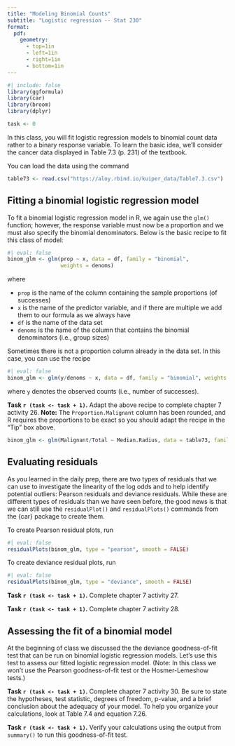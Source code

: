 ```yaml
---
title: "Modeling Binomial Counts"
subtitle: "Logistic regression -- Stat 230"
format:
  pdf:
    geometry:
      - top=1in
      - left=1in
      - right=1in
      - bottom=1in
---
```


```r
#| include: false
library(ggformula)
library(car)
library(broom)
library(dplyr)

task <- 0
```

In this class, you will fit logistic regression models to binomial count data rather to a binary response variable. To learn the basic idea, we'll consider the cancer data displayed in Table 7.3 (p. 231) of the textbook.

You can load the data using the command

```r
table73 <- read.csv("https://aloy.rbind.io/kuiper_data/Table7.3.csv")
```

## Fitting a binomial logistic regression model

To fit a binomial logistic regression model in R, we again use the `glm()` function; however, the response variable must now be a proportion and we must also specify the binomial denominators. Below is the basic recipe to fit this class of model:

```r
#| eval: false
binom_glm <- glm(prop ~ x, data = df, family = "binomial", 
                 weights = denoms)
```

where

-   `prop` is the name of the column containing the sample proportions (of successes)
-   `x` is the name of the predictor variable, and if there are multiple we add them to our formula as we always have
-   `df` is the name of the data set
-   `denoms` is the name of the column that contains the binomial denominators (i.e., group sizes)

::: callout-tip
Sometimes there is not a proportion column already in the data set. In this case, you can use the recipe

```r
#| eval: false
binom_glm <- glm(y/denoms ~ x, data = df, family = "binomial", weights = denoms)
```

where `y` denotes the observed counts (i.e., number of successes).
:::

**Task `r (task <- task + 1)`.** Adapt the above recipe to complete chapter 7 activity 26. **Note:** The `Proportion.Malignant` column has been rounded, and R requires the proportions to be exact so you should adapt the recipe in the "Tip" box above.

```r
binom_glm <- glm(Malignant/Total ~ Median.Radius, data = table73, family = "binomial", weights = Total)
```

## Evaluating residuals

As you learned in the daily prep, there are two types of residuals that we can use to investigate the linearity of the log odds and to help identify potential outliers: Pearson residuals and deviance residuals. While these are different types of residuals than we have seen before, the good news is that we can still use the `residualPlot()` and `residualPlots()` commands from the {car} package to create them.

To create Pearson residual plots, run

```r
#| eval: false
residualPlots(binom_glm, type = "pearson", smooth = FALSE)
```

To create deviance residual plots, run

```r
#| eval: false
residualPlots(binom_glm, type = "deviance", smooth = FALSE)
```

**Task `r (task <- task + 1)`.** Complete chapter 7 activity 27.

**Task `r (task <- task + 1)`.** Complete chapter 7 activity 28.

## Assessing the fit of a binomial model

At the beginning of class we discussed the the deviance goodness-of-fit test that can be run on binomial logistic regression models. Let's use this test to assess our fitted logistic regression model. (Note: In this class we won't use the Pearson goodness-of-fit test or the Hosmer-Lemeshow tests.)

**Task `r (task <- task + 1)`.** Complete chapter 7 activity 30. Be sure to state the hypotheses, test statistic, degrees of freedom, p-value, and a brief conclusion about the adequacy of your model. To help you organize your calculations, look at Table 7.4 and equation 7.26.

**Task `r (task <- task + 1)`.** Verify your calculations using the output from `summary()` to run this goodness-of-fit test.
